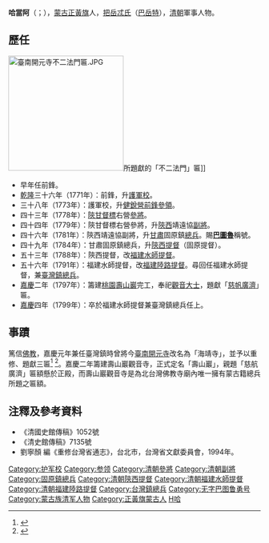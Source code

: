 '''哈當阿'''（{{lang-mnc|ᡥᠠᡩᠠᠩᡤᠠ|v=hadangga}}；{{bd|18世紀||1799年|catIdx=H哈}}），[[蒙古正黃旗|蒙古正黃旗]]人，[[把岳忒氏|把岳忒氏]]（[[巴岳特|巴岳特]]），[[清朝|清朝]]軍事人物。

== 歷任 ==
[[File:臺南開元寺不二法門匾.JPG|230px]]所題獻的「不二法門」匾]]
*早年任前鋒。
*[[乾隆|乾隆]]三十六年（1771年）：前鋒，升[[護軍校|護軍校]]。
*三十八年（1773年）：護軍校，升[[健銳營|健銳營]][[前鋒參領|前鋒參領]]。
*四十三年（1778年）：[[陝甘督標|陝甘督標]]右營[[參將|參將]]。 
*四十四年（1779年）：陝甘督標右營參將，升[[陝西|陝西]]靖遠協[[副將|副將]]。 
*四十六年（1781年）：陝西靖遠協副將，升[[甘肅|甘肅]]固原鎮[[總兵|總兵]]。賜'''[[巴圖魯|巴圖魯]]'''稱號。  
*四十九年（1784年）：甘肅固原鎮總兵，升[[陝西提督|陝西提督]]（固原提督）。 
*五十三年（1788年）：陝西提督，改[[福建水師提督|福建水師提督]]。
*五十六年（1791年）：福建水師提督，改[[福建陸路提督|福建陸路提督]]。尋回任福建水師提督，兼[[臺灣鎮|臺灣鎮]][[總兵|總兵]]。
*[[嘉慶|嘉慶]]二年（1797年）：籌建[[桃園市|桃園]][[壽山巖|壽山巖]]完工，奉祀[[觀音大士|觀音大士]]，題獻「[http://www.shoushanyan.org.tw/index.php?ac=plus&bc=31 慈帆廣濟]{{Wayback|url=http://www.shoushanyan.org.tw/index.php?ac=plus&bc=31 |date=20160428010457 }}」匾。
*[[嘉慶|嘉慶]]四年（1799年）：卒於福建水師提督兼臺灣鎮總兵任上。

== 事蹟 ==
篤信[[佛教|佛教]]，嘉慶元年兼任臺灣鎮時曾將今[[臺南開元寺|臺南開元寺]]改名為「海靖寺」，並予以重修、題獻三匾<ref>{{cite book|author=石萬壽 |title=樂君甲子集 |publisher=[[臺南市政府文化局|臺南市政府文化局]] |location= |isbn=957-01-6745-9 |pages=218、219頁 |date=2004年3月}}</ref>
<ref>{{cite book|author=遠流台灣館 |title=台南歷史深度旅遊 |date=2003-02-01 |publisher=遠流出版社 |location=台北市 |isbn=957-30880-4-5 |pages=252－273頁}}</ref>。嘉慶二年籌建壽山巖觀音寺，正式定名「壽山巖」，親題「慈航廣濟」匾額懸於正殿，而壽山巖觀音寺是為北台灣佛教寺廟內唯一擁有蒙古籍總兵所題之匾額。

==注釋及參考資料==
{{reflist}}
*《清國史館傳稿》1052號
*《清史館傳稿》7135號
*劉寧顏 編《重修台灣省通志》，台北市，台灣省文獻委員會，1994年。

{{start box}}
{{s-before|[[蔡攀龍|蔡攀龍]]}}
{{s-title|[[福建水師提督|福建水師提督]]|1788年上任}}
{{s-after|[[奎林|奎林]]}}
{{end box}}
{{start box}}
{{s-before|[[奎林|奎林]]}}
{{s-title|[[福建水師提督|福建水師提督]]|1791年上任}}
{{s-after|[[李南馨|李南馨]]}}
{{end box}}
{{start box}}
{{s-before|[[丁朝雄|丁朝雄]]}}
{{s-title|[[台灣鎮總兵|台灣鎮總兵]]（兼任）|1791年上任}}
{{s-after|[[愛新泰|愛新泰]]}}
{{end box}}

{{DEFAULTSORT:B}}
[[Category:护军校|Category:护军校]]
[[Category:参领|Category:参领]]
[[Category:清朝參將|Category:清朝參將]]
[[Category:清朝副將|Category:清朝副將]]
[[Category:固原鎮總兵|Category:固原鎮總兵]]
[[Category:清朝陝西提督|Category:清朝陝西提督]]
[[Category:清朝福建水師提督|Category:清朝福建水師提督]]
[[Category:清朝福建陸路提督|Category:清朝福建陸路提督]]
[[Category:台灣鎮總兵|Category:台灣鎮總兵]]
[[Category:无字巴图鲁勇号|Category:无字巴图鲁勇号]]
[[Category:蒙古族清军人物|Category:蒙古族清军人物]]
[[Category:正黃旗蒙古人|Category:正黃旗蒙古人]]
[[Category:把岳忒氏|H哈]]